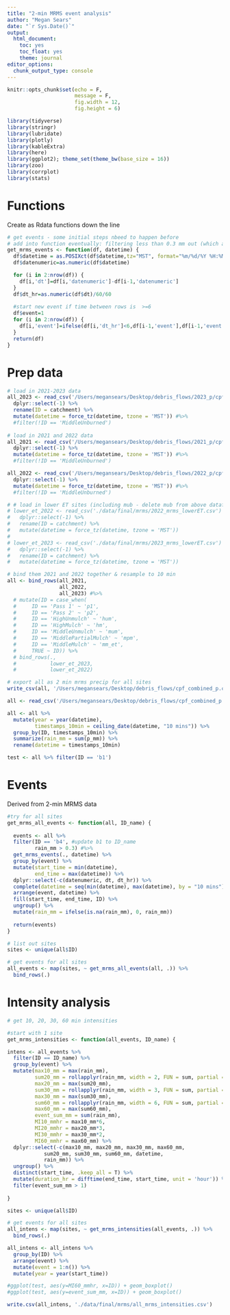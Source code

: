 ```yaml
---
title: "2-min MRMS event analysis"
author: "Megan Sears"
date: "`r Sys.Date()`"
output:
  html_document:
    toc: yes
    toc_float: yes
    theme: journal
editor_options:
  chunk_output_type: console
---
```


```r

knitr::opts_chunk$set(echo = F,
                      message = F,
                      fig.width = 12,
                      fig.height = 6)

library(tidyverse)
library(stringr)
library(lubridate)
library(plotly)
library(kableExtra)
library(here)
library(ggplot2); theme_set(theme_bw(base_size = 16))
library(zoo)
library(corrplot)
library(stats)

```

# Functions
Create as Rdata functions down the line

```r

# get events - some initial steps nbeed to happen before
# add into function eventually: filtering less than 0.3 mm out (which also takes care of 0 mm)
get_mrms_events <- function(df, datetime) {
  df$datetime = as.POSIXct(df$datetime,tz="MST", format="%m/%d/%Y %H:%M")
  df$datenumeric=as.numeric(df$datetime)

  for (i in 2:nrow(df)) {
    df[i,'dt']=df[i,'datenumeric']-df[i-1,'datenumeric']
  }
  df$dt_hr=as.numeric(df$dt)/60/60
  
  #start new event if time between rows is  >=6
  df$event=1
  for (i in 2:nrow(df)) {
    df[i,'event']=ifelse(df[i,'dt_hr']<6,df[i-1,'event'],df[i-1,'event']+1)
  }
  return(df)
}
```

# Prep data

```r

# load in 2021-2023 data
all_2023 <- read_csv('/Users/megansears/Desktop/debris_flows/2023_p/cpf_debrisflow_p_2023.csv') %>%
  dplyr::select(-1) %>%
  rename(ID = catchment) %>%
  mutate(datetime = force_tz(datetime, tzone = 'MST')) #%>%
  #filter(!ID == 'MiddleUnburned')
  
# load in 2021 and 2022 data
all_2021 <- read_csv('/Users/megansears/Desktop/debris_flows/2021_p/cpf_debrisflow_p_2021.csv') %>%
  dplyr::select(-1) %>%
  mutate(datetime = force_tz(datetime, tzone = 'MST')) #%>%
  #filter(!ID == 'MiddleUnburned')

all_2022 <- read_csv('/Users/megansears/Desktop/debris_flows/2022_p/cpf_debrisflow_p_2022.csv') %>%
  dplyr::select(-1) %>%
  mutate(datetime = force_tz(datetime, tzone = 'MST')) #%>%
  #filter(!ID == 'MiddleUnburned')

# # load in lower ET sites (including mub - delete mub from above dataframes)
# lower_et_2022 <- read_csv('./data/final/mrms/2022_mrms_lowerET.csv') %>%
#   dplyr::select(-1) %>%
#   rename(ID = catchment) %>%
#   mutate(datetime = force_tz(datetime, tzone = 'MST'))
# 
# lower_et_2023 <- read_csv('./data/final/mrms/2023_mrms_lowerET.csv') %>%
#   dplyr::select(-1) %>%
#   rename(ID = catchment) %>%
#   mutate(datetime = force_tz(datetime, tzone = 'MST'))

# bind them 2021 and 2022 together & resample to 10 min
all <- bind_rows(all_2021, 
                 all_2022, 
                 all_2023) #%>%
  # mutate(ID = case_when(
  #     ID == 'Pass 1' ~ 'p1',
  #     ID == 'Pass 2' ~ 'p2',
  #     ID == 'HighUnmulch' ~ 'hum',
  #     ID == 'HighMulch' ~ 'hm',
  #     ID == 'MiddleUnmulch' ~ 'mum',
  #     ID == 'MiddlePartialMulch' ~ 'mpm',
  #     ID == 'MiddleMulch' ~ 'mm_et',
  #     TRUE ~ ID)) %>%
  # bind_rows(.,
  #           lower_et_2023,
  #           lower_et_2022)

# export all as 2 min mrms precip for all sites
write_csv(all, '/Users/megansears/Desktop/debris_flows/cpf_combined_p.csv')

all <- read_csv('/Users/megansears/Desktop/debris_flows/cpf_combined_p.csv')

all <- all %>%
  mutate(year = year(datetime),
         timestamps_10min = ceiling_date(datetime, "10 mins")) %>%
  group_by(ID, timestamps_10min) %>%
  summarize(rain_mm = sum(p_mm)) %>%
  rename(datetime = timestamps_10min)

test <- all %>% filter(ID == 'b1')

```

# Events
Derived from 2-min MRMS data

```r

#try for all sites
get_mrms_all_events <- function(all, ID_name) {
  
  events <- all %>%
  filter(ID == 'b4', #update b1 to ID_name
         rain_mm > 0.3) #%>%
  get_mrms_events(., datetime) %>%
  group_by(event) %>%
  mutate(start_time = min(datetime),
         end_time = max(datetime)) %>%
  dplyr::select(-c(datenumeric, dt, dt_hr)) %>%
  complete(datetime = seq(min(datetime), max(datetime), by = "10 mins")) %>%
  arrange(event, datetime) %>%
  fill(start_time, end_time, ID) %>%
  ungroup() %>%
  mutate(rain_mm = ifelse(is.na(rain_mm), 0, rain_mm))
    
  return(events)
}

# list out sites 
sites <- unique(all$ID)

# get events for all sites
all_events <- map(sites, ~ get_mrms_all_events(all, .)) %>%
  bind_rows(.)

```

# Intensity analysis

```r

# get 10, 20, 30, 60 min intensities

#start with 1 site
get_mrms_intensities <- function(all_events, ID_name) {

intens <- all_events %>%
  filter(ID == ID_name) %>%
  group_by(event) %>%
  mutate(max10_mm = max(rain_mm),
         sum20_mm = rollapplyr(rain_mm, width = 2, FUN = sum, partial = TRUE),
         max20_mm = max(sum20_mm),
         sum30_mm = rollapplyr(rain_mm, width = 3, FUN = sum, partial = TRUE),
         max30_mm = max(sum30_mm),
         sum60_mm = rollapplyr(rain_mm, width = 6, FUN = sum, partial = TRUE),
         max60_mm = max(sum60_mm),
         event_sum_mm = sum(rain_mm),
         MI10_mmhr = max10_mm*6,
         MI20_mmhr = max20_mm*3,
         MI30_mmhr = max30_mm*2,
         MI60_mmhr = max60_mm) %>%
  dplyr::select(-c(max10_mm, max20_mm, max30_mm, max60_mm,
            sum20_mm, sum30_mm, sum60_mm, datetime,
            rain_mm)) %>%
  ungroup() %>%
  distinct(start_time, .keep_all = T) %>%
  mutate(duration_hr = difftime(end_time, start_time, unit = 'hour')) %>%
  filter(event_sum_mm > 1)
  
}

sites <- unique(all$ID)

# get events for all sites
all_intens <- map(sites, ~ get_mrms_intensities(all_events, .)) %>%
  bind_rows(.)

all_intens <- all_intens %>%
  group_by(ID) %>%
  arrange(event) %>%
  mutate(event = 1:n()) %>%
  mutate(year = year(start_time))

#ggplot(test, aes(y=MI60_mmhr, x=ID)) + geom_boxplot()
#ggplot(test, aes(y=event_sum_mm, x=ID)) + geom_boxplot()

write.csv(all_intens, './data/final/mrms/all_mrms_intensities.csv')

```

